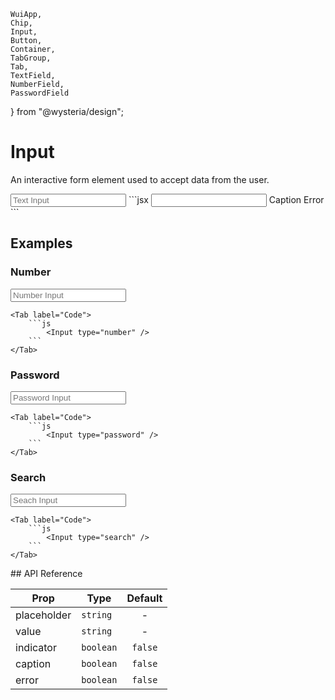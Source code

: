     WuiApp,
    Chip,
    Input,
    Button,
    Container,
    TabGroup,
    Tab,
    TextField,
    NumberField,
    PasswordField
} from "@wysteria/design";

# Input

An interactive form element used to accept data from the user.

<ComponentPreview>
    <Container
        paddingVer="md"
        gap="sm"
        justify="center"
        align="center"
        direction="row"
        style={{ width: "100%" }}
    >
        <TextField />
        <Input placeholder="Text Input" />
    </Container>
</ComponentPreview>
```jsx
<Input value="" placeholder="" caption error indicator>
    <InputCaption>Caption</InputCaption>
    <InputError>Error</InputError>
    <InputIndicator>
        <LoaderCircle />
    </InputIndicator>
</Input>
```

## Examples

### Number

<TabGroup>
    <Tab label="Preview">
        <Container paddingVer="md" gap="sm" justify="space-evenly" align="center" direction="row" style={{minHeight: "5rem"}}>
            <NumberField />
            <Input type="number" placeholder="Number Input" />
        </Container>
    </Tab>

    <Tab label="Code">
        ```js
            <Input type="number" />
        ```
    </Tab>

</TabGroup>

### Password

<TabGroup>
    <Tab label="Preview">
        <Container paddingVer="md" gap="sm" justify="space-evenly" align="center" direction="row" style={{minHeight: "5rem"}}>
            <PasswordField />
            <Input type="password" placeholder="Password Input" />
        </Container>
    </Tab>

    <Tab label="Code">
        ```js
            <Input type="password" />
        ```
    </Tab>

</TabGroup>

### Search 

<TabGroup>
    <Tab label="Preview">
        <Container paddingVer="md" gap="sm" justify="space-evenly" align="center" direction="row" style={{minHeight: "5rem"}}>
            <Input type="search" placeholder="Seach Input" />
        </Container>
    </Tab>

    <Tab label="Code">
        ```js
            <Input type="search" />
        ```
    </Tab>

</TabGroup>
## API Reference

| Prop                     | Type      | Default |
| ------------------------ | --------- | :-----: |
| <Prop>placeholder</Prop> | `string`  |    -    |
| <Prop>value</Prop>       | `string`  |    -    |
| <Prop>indicator</Prop>   | `boolean` | `false` |
| <Prop>caption</Prop>     | `boolean` | `false` |
| <Prop>error</Prop>       | `boolean` | `false` |
